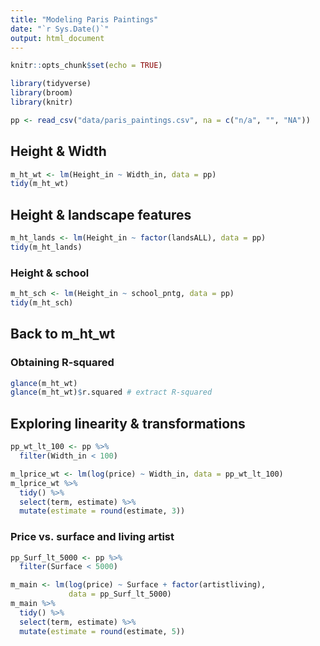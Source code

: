 ```yaml
---
title: "Modeling Paris Paintings"
date: "`r Sys.Date()`"
output: html_document
---
```


```r
knitr::opts_chunk$set(echo = TRUE)
```

```r
library(tidyverse)
library(broom)
library(knitr)
```

```r
pp <- read_csv("data/paris_paintings.csv", na = c("n/a", "", "NA"))
```

## Height & Width

```r
m_ht_wt <- lm(Height_in ~ Width_in, data = pp)
tidy(m_ht_wt)
```


## Height & landscape features

```r
m_ht_lands <- lm(Height_in ~ factor(landsALL), data = pp)
tidy(m_ht_lands)
```

### Height & school

```r
m_ht_sch <- lm(Height_in ~ school_pntg, data = pp)
tidy(m_ht_sch)
```

## Back to m_ht_wt

### Obtaining R-squared 

```r
glance(m_ht_wt)
glance(m_ht_wt)$r.squared # extract R-squared
```


## Exploring linearity & transformations
```r
pp_wt_lt_100 <- pp %>% 
  filter(Width_in < 100)
```


```r
m_lprice_wt <- lm(log(price) ~ Width_in, data = pp_wt_lt_100)
m_lprice_wt %>%
  tidy() %>%
  select(term, estimate) %>%
  mutate(estimate = round(estimate, 3))
```

### Price vs. surface and living artist

```r
pp_Surf_lt_5000 <- pp %>%
  filter(Surface < 5000)
```

```r
m_main <- lm(log(price) ~ Surface + factor(artistliving), 
             data = pp_Surf_lt_5000)
m_main %>%
  tidy() %>%
  select(term, estimate) %>%
  mutate(estimate = round(estimate, 5))
```



